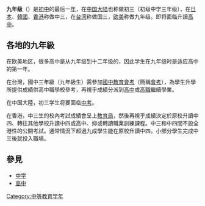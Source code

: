 {{unreferenced|time=2017-02-25T13:49:23+00:00}}
{{About|教育制度|臺灣用語|九年級 (台灣用語)}}
'''九年级'''（{{lang-en|'''9th Grade'''}}）是[[初中|初中]]的最后一[[年|年]]，在[[中国大陆|中国大陆]]也称做初三（初级中学三年级），在[[日本|日本]]、[[韓國|韓國]]、[[香港|香港]]称做中三，在[[台湾|台湾]]称做国三，[[欧美|欧美]]称做九年级。即将面临升讀[[高中|高中]]。

==各地的九年級==
在欧美地区，很多高中是从九年级到十二年级的，因此学生在九年级时是适应高中的第一年。

在台灣，國中三年級（九年級生）需參加[[國中教育會考|國中教育會考]]（簡稱[[國中教育會考|會考]]），為學生升學所提供成績供高中職學校參考，再視乎成績分派到[[高中|高中]]或[[高職|高職]]繼續學業。

在中国大陸，初三学生将要面临[[中考|中考]]。

在香港，中三生的校內考試成績會呈上[[教育局_(香港)|教育局]]，然後再視乎成績決定於原校升讀中四、轉往其他學校升讀中四或高中、抑或轉讀職業訓練課程。中三和中四間不設全港性的公開考試。通常情況下超過九成學生能在原校升讀中四。小部分學生完成中三後就投入職場。

== 參見 ==
*[[中学|中学]]
*[[高中|高中]]

[[Category:中等教育学年|Category:中等教育学年]]